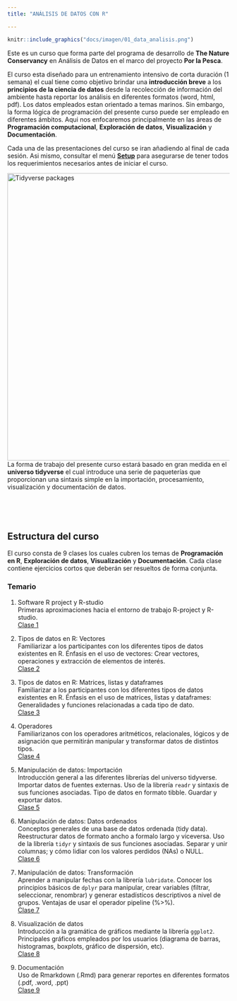 ```yaml
---
title: "ANÁLISIS DE DATOS CON R"

---
```


<!-- <img src="docs/imagen/Data_science_1.png" alt="Dat Science principles" style="float:right;clear:left;width:250px;border:0;padding:0% 3%;"/> -->

```r
knitr::include_graphics("docs/imagen/01_data_analisis.png")
```


Este es un curso que forma parte del programa de desarrollo de **The Nature Conservancy** en Análisis de Datos en el marco del proyecto **Por la Pesca**.

El curso esta diseñado para un entrenamiento intensivo de corta duración (1 semana) el cual tiene como objetivo brindar una **introducción breve** a los **principios de la ciencia de datos** desde la recolección de información del ambiente hasta reportar los análisis en diferentes formatos (word, html, pdf). Los datos empleados estan orientado a temas marinos. Sin embargo, la forma lógica de programación del presente curso puede ser empleado en diferentes ámbitos. Aqui nos enfocaremos principalmente en las áreas de **Programación computacional**, **Exploración de datos**, **Visualización** y **Documentación**.

Cada una de las presentaciones del curso se iran añadiendo al final de cada sesión. Asi mismo, consultar el menú [**Setup**](./00_setup.html) para asegurarse de tener todos los requerimientos necesarios antes de iniciar el curso.


<img src="docs/imagen/02_tidyverse_Package.png" alt="Tidyverse packages" style="float:left;clear:right;width:650px;border:0;padding:0% 30% 0% 0%;"/>

<!-- <img src="docs/imagen/Data_science_frame.png" alt="Tidyverse packages" style="float:left;clear:left;width:650px;border:0;padding:0% 4% 0% 0%;"/> -->

<br>

La forma de trabajo del presente curso estará basado en gran medida en el **universo tidyverse** el cual introduce una serie de paqueterías que proporcionan una sintaxis simple en la importación, procesamiento, visualización y documentación de datos.

<br>

<br>

<!-- ## Resultados del entrenamiento -->

<!-- Se espera que para el final del curso cada unos de los participantes pueda: -->

<!-- - Entender los principios de la ciencia de datos -->

<!-- - Sentirse seguro trabajando en uno de los programas más populares para análisis de datos -->

<!-- - Estar familiarizado con diferentes tipos y estructura de datos -->

<!-- - Importar, manipular, visualizar y reportar cada uno de sus análisis. -->

<!-- ## Requerimientos -->

<!-- El curso esta diseñado de tal modo que no se requiere de conocimiento previo en programación. Sin embargo, resultará ventajoso tener conocimientos previos de programación y estadística básica. Para un flujo de trabajo eficiente, por favor asegúrate de descargar los datos e instalar todo antes de trabajar con el material proporcionado. -->

## Estructura del curso

El curso consta de 9 clases los cuales cubren los temas de **Programación en R**, **Exploración de datos**, **Visualización** y **Documentación**. Cada clase contiene ejercicios cortos que deberán ser resueltos de forma conjunta.

### Temario

1. Software R project y R-studio\
Primeras aproximaciones hacia el entorno de trabajo R-project y R-studio.\
[Clase 1](https://docs.google.com/presentation/d/18t4PEkoztvN1Nbb2-xFD0tB7jWSDSNaDxj__AEK5Zpk/edit)

2. Tipos de datos en R: Vectores\
Familiarizar a los participantes con los diferentes tipos de datos existentes en R. Énfasis en el uso de vectores: Crear vectores, operaciones y extracción de elementos de interés.\
[Clase 2](https://docs.google.com/presentation/d/1X_tnJ4eO7aajQBV7OqiPtZBxVmt5UgBjQstvRXOVTJ8/edit#slide=id.g181d7654eed_0_248)

3. Tipos de datos en R: Matrices, listas y dataframes\
Familiarizar a los participantes con los diferentes tipos de datos existentes en R. Énfasis en el uso de matrices, listas y dataframes: Generalidades y funciones relacionadas a cada tipo de dato.\
[Clase 3](https://docs.google.com/presentation/d/1Gwl5ROqqDCbVZsX1OCI5ifciMqwzCf1rO5f0l5YBvhQ/edit#slide=id.g1f682c2948e_0_310)

4. Operadores\
Familiarizanos con los operadores aritméticos, relacionales, lógicos y de asignación que permitirán manipular y transformar datos de distintos tipos.\
[Clase 4](https://docs.google.com/presentation/d/1xTdOQDf7LELOEe1XmYUdkHY3YUcq7hm0NWA1OXKg9N0/edit#slide=id.p)

5. Manipulación de datos: Importación\
Introducción general a las diferentes librerías del universo tidyverse. Importar datos de fuentes externas. Uso de la librería `readr` y sintaxis de sus funciones asociadas. Tipo de datos en formato tibble. Guardar y exportar datos.\
[Clase 5](https://docs.google.com/presentation/d/1DDRcBjj4oxutC2vHsRqBR9O7VYbiKCzgI134r2YMKQw/edit#slide=id.g1d3c6967d5a_0_160)

6. Manipulación de datos: Datos ordenados\
Conceptos generales de una base de datos ordenada (tidy data). Reestructurar datos de formato ancho a formalo largo y viceversa. Uso de la librería `tidyr` y sintaxis de sus funciones asociadas. Separar y unir columnas; y cómo lidiar con los valores perdidos (NAs) o NULL.\
[Clase 6](https://docs.google.com/presentation/d/1SLQ3dVqzQhgO1rykYdGOzleDqou6fbOb6mZY79FPc2Q/edit#slide=id.g1f84f03800d_0_19)

7. Manipulación de datos: Transformación\
Aprender a manipular fechas con la librería `lubridate`. Conocer los principios básicos de `dplyr` para manipular, crear variables (filtrar, seleccionar, renombrar) y generar estadísticos descriptivos a nivel de grupos. Ventajas de usar el operador pipeline (%>%).\
[Clase 7](https://docs.google.com/presentation/d/1df1qQG5ZLuo_lRNakqnMX_o6pxDs3r8NYRrbOKLTnfI/edit#slide=id.g1d54354e4c8_0_295)

8. Visualización de datos\
Introducción a la gramática de gráficos mediante la librería `ggplot2`. Principales gráficos empleados por los usuarios (diagrama de barras, histogramas, boxplots, gráfico de dispersión, etc).\
[Clase 8](https://docs.google.com/presentation/d/1dPCaZuV1LL6AoDX_5wssz2KZnsvlQlqGISGnzN6ulxE/edit#slide=id.g1d81f08e18b_0_40)

9. Documentación\
Uso de Rmarkdown (.Rmd) para generar reportes en diferentes formatos (.pdf, .word, .ppt)\
[Clase 9](https://docs.google.com/presentation/d/1XNn-AMjTeeHTNERRyuf-xcgt1RDu0GdADWzjFKJ7Geg/edit#slide=id.p)

